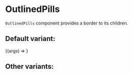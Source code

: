 

<Meta title="Core/OutlinedPills" component={OutlinedPills} />

# OutlinedPills

`OutlinedPills` component provides a border to its children.

## Default variant:

<Canvas>
  <Story name="Default" args={{ label: "Outlined Pill" }}>
    {(args) => <OutlinedPills {...args} />}
  </Story>
</Canvas>

## Other variants:

<ArgsTable of={OutlinedPills} />
